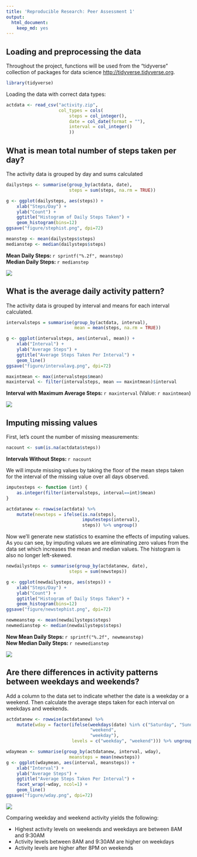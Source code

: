 ```yaml
---
title: 'Reproducible Research: Peer Assessment 1'
output: 
  html_document: 
    keep_md: yes
---
```



## Loading and preprocessing the data
Throughout the project, functions will be used from the "tidyverse" collection of packages for data science <a href= http://tidyverse.tidyverse.org>http://tidyverse.tidyverse.org</a>. 

```r
library(tidyverse)
```

Loading the data with correct data types:
```r
actdata <- read_csv("activity.zip", 
                    col_types = cols(
                        steps = col_integer(),
                        date = col_date(format = ""),
                        interval = col_integer()
                        )) 
```
## What is mean total number of steps taken per day?
The activity data is grouped by day and sums calculated
```r
dailysteps <- summarise(group_by(actdata, date), 
                        steps = sum(steps, na.rm = TRUE))

g <- ggplot(dailysteps, aes(steps)) +
    xlab("Steps/Day") + 
    ylab("Count") +
    ggtitle("Histogram of Daily Steps Taken") + 
    geom_histogram(bins=12)
ggsave("figure/stephist.png", dpi=72)

meanstep <- mean(dailysteps$steps)
medianstep <- median(dailysteps$steps)
```

<b>Mean Daily Steps: </b> `r sprintf("%.2f", meanstep)` <br> 
<b>Median Daily Steps: </b> `r medianstep`
                    
<img src="figure/stephist.png">                 

## What is the average daily activity pattern?
The activity data is grouped by interval and means for each interval calculated.

```r
intervalsteps = summarise(group_by(actdata, interval), 
                          mean = mean(steps, na.rm = TRUE))

g <- ggplot(intervalsteps, aes(interval, mean)) +
    xlab("Interval") + 
    ylab("Average Steps") +
    ggtitle("Average Steps Taken Per Interval") + 
    geom_line()
ggsave("figure/intervalavg.png", dpi=72)

maxintmean <- max(intervalsteps$mean)
maxinterval <- filter(intervalsteps, mean == maxintmean)$interval
```

<b>Interval with Maximum Average Steps: </b>`r maxinterval`
(Value: `r maxintmean`)

<img src="figure/intervalavg.png">  

## Imputing missing values
First, let's count the number of missing measurements:
```r
nacount <- sum(is.na(actdata$steps))
```
<b>Intervals Without Steps: </b>`r nacount`

We will impute missing values by taking the floor of the mean steps taken for the interval of the missing value over all days observed.
```r
imputesteps <- function (int) {
    as.integer(filter(intervalsteps, interval==int)$mean) 
}

actdatanew <- rowwise(actdata) %>% 
    mutate(newsteps = ifelse(is.na(steps), 
                             imputesteps(interval), 
                             steps)) %>% ungroup()
```
Now we'll generate new statistics to examine the effects of imputing values. As you can see, by imputing values we are eliminating zero values from the data set which increases the mean and median values.  The histogram is also no longer left-skewed.

```r
newdailysteps <- summarise(group_by(actdatanew, date), 
                        steps = sum(newsteps))

g <- ggplot(newdailysteps, aes(steps)) +
    xlab("Steps/Day") + 
    ylab("Count") +
    ggtitle("Histogram of Daily Steps Taken") + 
    geom_histogram(bins=12)
ggsave("figure/newstephist.png", dpi=72)

newmeanstep <- mean(newdailysteps$steps)
newmedianstep <- median(newdailysteps$steps)
```

<b>New Mean Daily Steps: </b> `r sprintf("%.2f", newmeanstep)` <br> 
<b>New Median Daily Steps: </b> `r newmedianstep`

<img src="figure/newstephist.png"> 

## Are there differences in activity patterns between weekdays and weekends?
Add a column to the data set to indicate whether the date is a weekday or a weekend. Then calculate the average steps taken for each interval on weekdays and weekends.  
```r
actdatanew <- rowwise(actdatanew) %>% 
    mutate(wday = factor(ifelse(weekdays(date) %in% c("Saturday", "Sunday"), 
                                "weekend", 
                                "weekday"),
                         levels = c("weekday", "weekend"))) %>% ungroup()

wdaymean <- summarise(group_by(actdatanew, interval, wday), 
                        meansteps = mean(newsteps))
g <- ggplot(wdaymean, aes(interval, meansteps)) +
    xlab("Interval") + 
    ylab("Average Steps") +
    ggtitle("Average Steps Taken Per Interval") + 
    facet_wrap(~wday, ncol=1) +
    geom_line()
ggsave("figure/wday.png", dpi=72)
```

<img src="figure/wday.png"><BR>

Comparing weekday and weekend activity yields the following:
<UL>
 <LI>Highest activity levels on weekends and weekdays are between 8AM and 9:30AM 
 <LI>Activity levels between 8AM and 9:30AM are higher on weekdays
 <LI>Activity levels are higher after 8PM on weekends
</UL>